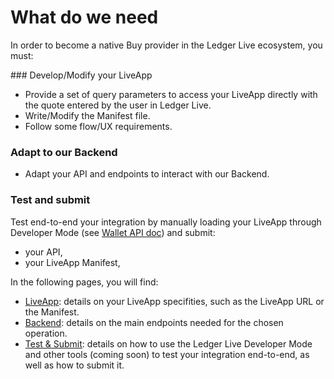 
# What do we need

In order to become a native Buy provider in the Ledger Live ecosystem, you must:

<Steps>
### Develop/Modify your LiveApp
 
- Provide a set of query parameters to access your LiveApp directly with the quote entered by the user in Ledger Live. 
- Write/Modify the Manifest file. 
- Follow some flow/UX requirements.

### Adapt to our Backend
 
- Adapt your API and endpoints to interact with our Backend.

### Test and submit

Test end-to-end your integration by manually loading your LiveApp through Developer Mode (see [Wallet API doc](https://wallet.api.live.ledger.com/docs/discover/dapp-browser/manifest#load-your-live-app-locally-on-desktop)) and submit:
  - your API, 
  - your LiveApp Manifest,

</Steps>


In the following pages, you will find:
- [LiveApp](buy/providers-liveapp): details on your LiveApp specifities, such as the LiveApp URL or the Manifest. 
- [Backend](buy/providers-backend): details on the main endpoints needed for the chosen operation.
- [Test & Submit](buy/providers-test-and-submit): details on how to use the Ledger Live Developer Mode and other tools (coming soon) to test your integration end-to-end, as well as how to submit it. 